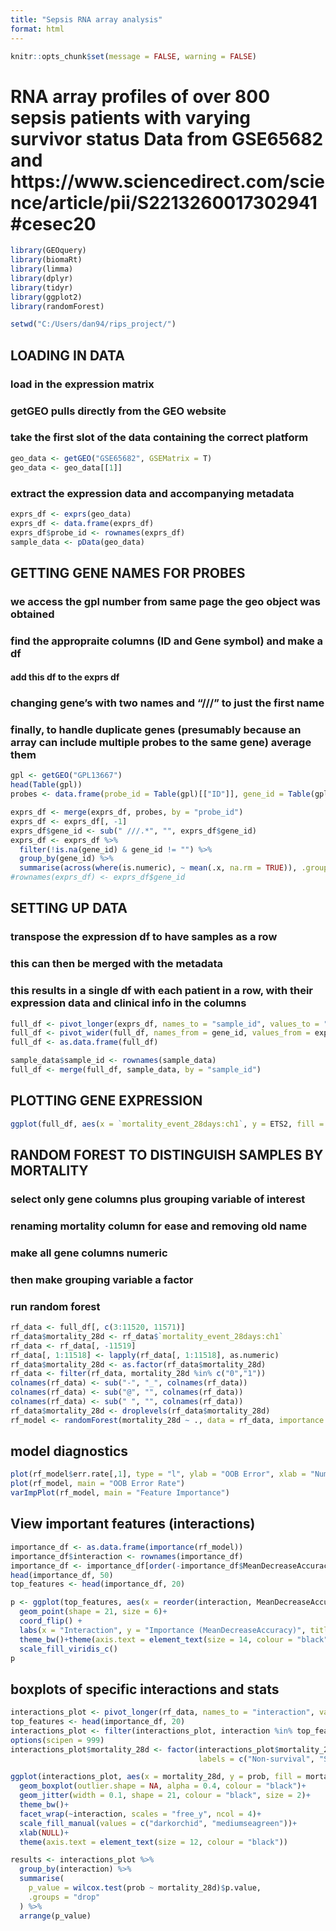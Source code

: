 ```yaml
---
title: "Sepsis RNA array analysis"
format: html
---
```


```r
knitr::opts_chunk$set(message = FALSE, warning = FALSE)
```

# RNA array profiles of over 800 sepsis patients with varying survivor status Data from GSE65682 and https://www.sciencedirect.com/science/article/pii/S2213260017302941#cesec20

```r
library(GEOquery)
library(biomaRt)
library(limma)
library(dplyr)
library(tidyr)
library(ggplot2)
library(randomForest)
```

```r
setwd("C:/Users/dan94/rips_project/")
```

## LOADING IN DATA
### load in the expression matrix
### getGEO pulls directly from the GEO website
### take the first slot of the data containing the correct platform

```r
geo_data <- getGEO("GSE65682", GSEMatrix = T)
geo_data <- geo_data[[1]]
```

### extract the expression data and accompanying metadata
```r
exprs_df <- exprs(geo_data)
exprs_df <- data.frame(exprs_df)
exprs_df$probe_id <- rownames(exprs_df)
sample_data <- pData(geo_data)
```

## GETTING GENE NAMES FOR PROBES
### we access the gpl number from same page the geo object was obtained
### find the appropraite columns (ID and Gene symbol) and make a df
#### add this df to the exprs df
### changing gene's with two names and "///" to just the first name
### finally, to handle duplicate genes (presumably because an array can include multiple probes to the same gene) average them

```r
gpl <- getGEO("GPL13667")
head(Table(gpl))
probes <- data.frame(probe_id = Table(gpl)[["ID"]], gene_id = Table(gpl)[["Gene Symbol"]])

exprs_df <- merge(exprs_df, probes, by = "probe_id")
exprs_df <- exprs_df[, -1]
exprs_df$gene_id <- sub(" ///.*", "", exprs_df$gene_id)
exprs_df <- exprs_df %>%
  filter(!is.na(gene_id) & gene_id != "") %>%
  group_by(gene_id) %>%
  summarise(across(where(is.numeric), ~ mean(.x, na.rm = TRUE)), .groups = "drop")
#rownames(exprs_df) <- exprs_df$gene_id
```


## SETTING UP DATA
### transpose the expression df to have samples as a row
### this can then be merged with the metadata
### this results in a single df with each patient in a row, with their expression data and clinical info in the columns
```r
full_df <- pivot_longer(exprs_df, names_to = "sample_id", values_to = "expression", cols = 2:803)
full_df <- pivot_wider(full_df, names_from = gene_id, values_from = expression)
full_df <- as.data.frame(full_df)

sample_data$sample_id <- rownames(sample_data)
full_df <- merge(full_df, sample_data, by = "sample_id")
```

## PLOTTING GENE EXPRESSION

```r
ggplot(full_df, aes(x = `mortality_event_28days:ch1`, y = ETS2, fill = `endotype_cohort:ch1`))+geom_boxplot(outlier.shape = NA)+theme_bw()
```


## RANDOM FOREST TO DISTINGUISH SAMPLES BY MORTALITY
### select only gene columns plus grouping variable of interest
### renaming mortality column for ease and removing old name
### make all gene columns numeric
### then make grouping variable a factor
### run random forest

```r
rf_data <- full_df[, c(3:11520, 11571)]
rf_data$mortality_28d <- rf_data$`mortality_event_28days:ch1`
rf_data <- rf_data[, -11519]
rf_data[, 1:11518] <- lapply(rf_data[, 1:11518], as.numeric)
rf_data$mortality_28d <- as.factor(rf_data$mortality_28d)
rf_data <- filter(rf_data, mortality_28d %in% c("0","1"))
colnames(rf_data) <- sub("-", "_", colnames(rf_data))
colnames(rf_data) <- sub("@", "", colnames(rf_data))
colnames(rf_data) <- sub(" ", "", colnames(rf_data))
rf_data$mortality_28d <- droplevels(rf_data$mortality_28d)
rf_model <- randomForest(mortality_28d ~ ., data = rf_data, importance = T, ntree = 1000)
```

## model diagnostics

```r
plot(rf_model$err.rate[,1], type = "l", ylab = "OOB Error", xlab = "Number of Trees")
plot(rf_model, main = "OOB Error Rate")
varImpPlot(rf_model, main = "Feature Importance")
```

## View important features (interactions)
```r
importance_df <- as.data.frame(importance(rf_model))
importance_df$interaction <- rownames(importance_df)
importance_df <- importance_df[order(-importance_df$MeanDecreaseAccuracy), ]
head(importance_df, 50)
top_features <- head(importance_df, 20)

p <- ggplot(top_features, aes(x = reorder(interaction, MeanDecreaseAccuracy), y = MeanDecreaseAccuracy, fill = MeanDecreaseGini)) +
  geom_point(shape = 21, size = 6)+
  coord_flip() +
  labs(x = "Interaction", y = "Importance (MeanDecreaseAccuracy)", title = "Top interactions that distinguish\nsurvival at 28 days")+
  theme_bw()+theme(axis.text = element_text(size = 14, colour = "black"))+
  scale_fill_viridis_c()
p
```

## boxplots of specific interactions and stats
```r
interactions_plot <- pivot_longer(rf_data, names_to = "interaction", values_to = "prob", 1:11518)
top_features <- head(importance_df, 20)
interactions_plot <- filter(interactions_plot, interaction %in% top_features$interaction)
options(scipen = 999)
interactions_plot$mortality_28d <- factor(interactions_plot$mortality_28d, levels = c("1", "0"),
                                          labels = c("Non-survival", "Survival"))

ggplot(interactions_plot, aes(x = mortality_28d, y = prob, fill = mortality_28d))+
  geom_boxplot(outlier.shape = NA, alpha = 0.4, colour = "black")+
  geom_jitter(width = 0.1, shape = 21, colour = "black", size = 2)+
  theme_bw()+
  facet_wrap(~interaction, scales = "free_y", ncol = 4)+
  scale_fill_manual(values = c("darkorchid", "mediumseagreen"))+
  xlab(NULL)+
  theme(axis.text = element_text(size = 12, colour = "black"))

results <- interactions_plot %>%
  group_by(interaction) %>%
  summarise(
    p_value = wilcox.test(prob ~ mortality_28d)$p.value,
    .groups = "drop"
  ) %>%
  arrange(p_value)
```